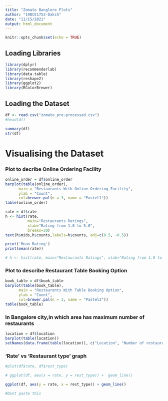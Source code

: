 ```yaml
---
title: "Zomato Banglore Plots"
author: "19BCE1753-Daksh"
date: "11/15/2021"
output: html_document
---
```


```r
knitr::opts_chunk$set(echo = TRUE)
```

## Loading Libraries
```r
library(dplyr)
library(recommenderlab)
library(data.table)
library(reshape2)
library(ggplot2)
library(RColorBrewer)
```


## Loading the Dataset
```r
df <- read.csv("zomato_pre-processed.csv")
#head(df)
```


```r
summary(df)
str(df)
```

# Visualising the Dataset

### Plot to decribe Online Ordering Facility
```r
online_order = df$online_order
barplot(table(online_order),
      main = "Restaurants With Online Ordering Facility",
      ylab = "Count",
      col=brewer.pal(n = 3, name = "Pastel1"))
table(online_order)
```

```r
rate = df$rate
h <- hist(rate,
          main="Restaurants Ratings",
          xlab="Rating from 1.0 to 5.0",
          breaks=30)
text(h$mids,h$counts,labels=h$counts, adj=c(0.5, -0.5))

print('Mean Rating')
print(mean(rate))

# h <- hist(rate, main="Restaurants Ratings", xlab="Rating from 1.0 to 5.0",col=brewer.pal(n = 30, name = "Set3"), breaks=30)
```

### Plot to describe Restaurant Table Booking Option
```r
book_table = df$book_table
barplot(table(book_table),
      main = "Restaurants With Table Booking Option",
      ylab = "Count",
      col=brewer.pal(n = 3, name = "Pastel2"))
table(book_table)
```

### In Bangalore city,in which area has maximum number of restaurants
```r
location = df$location
barplot(table(location))
setNames(data.frame(table(location)), c("Location", "Number of restaurants"))
```

### 'Rate' vs 'Restaurant type' graph
```r
#plot(df$rate, df$rest_type)

# ggplot(df, aes(x = rate, y = rest_type)) +  geom_line()

ggplot(df, aes(y = rate, x = rest_type)) + geom_line()

#Dont paste this
```


